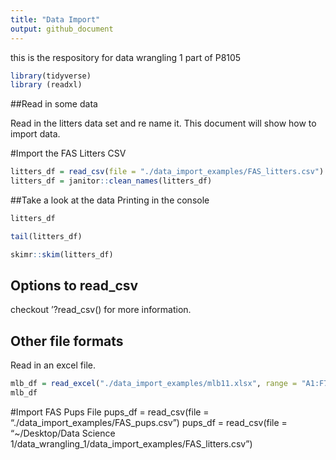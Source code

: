```yaml
---
title: "Data Import"
output: github_document
---
```

this is the respository for data wrangling 1 part of P8105

```r
library(tidyverse)
library (readxl)
```

##Read in some data

Read in the litters data set and re name it. This document will show how to import data.

#Import the FAS Litters CSV
```r
litters_df = read_csv(file = "./data_import_examples/FAS_litters.csv")
litters_df = janitor::clean_names(litters_df)
```
##Take a look at the data
Printing in the console
```r
litters_df
```
```r
tail(litters_df)
```
```r
skimr::skim(litters_df)
```


## Options to read_csv
checkout '?read_csv() for more information.

## Other file formats
Read in an excel file.

```r
mlb_df = read_excel("./data_import_examples/mlb11.xlsx", range = "A1:F7")
mlb_df
```


#Import FAS Pups File
pups_df = read_csv(file = "./data_import_examples/FAS_pups.csv")
pups_df = read_csv(file = "~/Desktop/Data Science 1/data_wrangling_1/data_import_examples/FAS_litters.csv")






